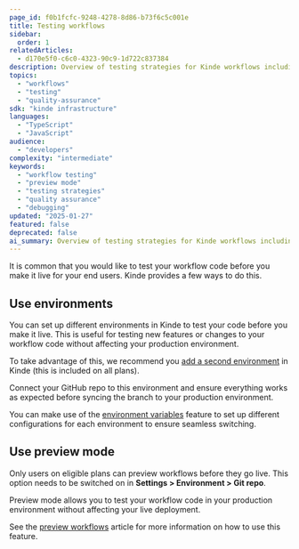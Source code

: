 ```yaml
---
page_id: f0b1fcfc-9248-4278-8d86-b73f6c5c001e
title: Testing workflows
sidebar:
  order: 1
relatedArticles:
  - d170e5f0-c6c0-4323-90c9-1d722c837384
description: Overview of testing strategies for Kinde workflows including preview mode, testing methodologies, and best practices for ensuring workflow reliability.
topics:
  - "workflows"
  - "testing"
  - "quality-assurance"
sdk: "kinde infrastructure"
languages:
  - "TypeScript"
  - "JavaScript"
audience:
  - "developers"
complexity: "intermediate"
keywords:
  - "workflow testing"
  - "preview mode"
  - "testing strategies"
  - "quality assurance"
  - "debugging"
updated: "2025-01-27"
featured: false
deprecated: false
ai_summary: Overview of testing strategies for Kinde workflows including preview mode, testing methodologies, and best practices for ensuring workflow reliability.
---
```


It is common that you would like to test your workflow code before you make it live for your end users. Kinde provides a few ways to do this.

## Use environments

You can set up different environments in Kinde to test your code before you make it live. This is useful for testing new features or changes to your workflow code without affecting your production environment.

To take advantage of this, we recommend you [add a second environment](/build/environments/environments/#add-an-environment) in Kinde (this is included on all plans).

Connect your GitHub repo to this environment and ensure everything works as expected before syncing the branch to your production environment.

You can make use of the [environment variables](/build/env-variables/store-environment-variables/) feature to set up different configurations for each environment to ensure seamless switching.

## Use preview mode

<Aside type="upgrade">

Only users on eligible plans can preview workflows before they go live. This option needs to be switched on in **Settings > Environment > Git repo**.

</Aside>

Preview mode allows you to test your workflow code in your production environment without affecting your live deployment.

See the [preview workflows](/workflows/testing/preview-workflows/) article for more information on how to use this feature.

